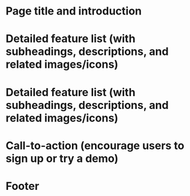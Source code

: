 # Page title and introduction
# Detailed feature list (with subheadings, descriptions, and related images/icons)
# Detailed feature list (with subheadings, descriptions, and related images/icons)
# Call-to-action (encourage users to sign up or try a demo)
# Footer

